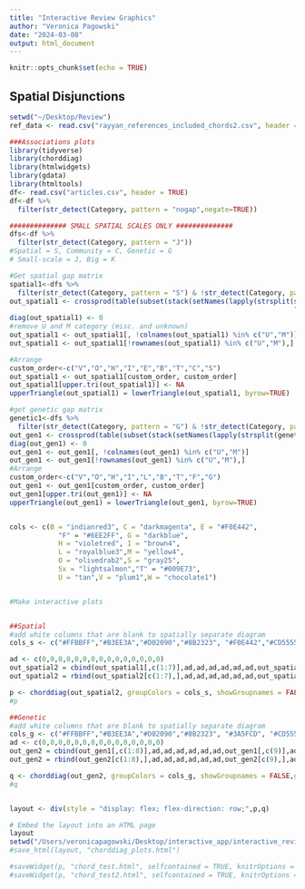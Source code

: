 ```yaml
---
title: "Interactive Review Graphics"
author: "Veronica Pagowski"
date: "2024-03-08"
output: html_document
---
```


```r
knitr::opts_chunk$set(echo = TRUE)
```

## Spatial Disjunctions

```r
setwd("~/Desktop/Review")
ref_data <- read.csv("rayyan_references_included_chords2.csv", header = TRUE)

###Associations plots
library(tidyverse)
library(chorddiag)
library(htmlwidgets)
library(gdata)
library(htmltools)
df<- read.csv("articles.csv", header = TRUE)
df<-df %>% 
  filter(str_detect(Category, pattern = "nogap",negate=TRUE))

############## SMALL SPATIAL SCALES ONLY ##############
dfs<-df %>% 
  filter(str_detect(Category, pattern = "J"))
#Spatial = S, Community = C, Genetic = G
# Small-scale = J, Big = K

#Get spatial gap matrix
spatial1<-dfs %>% 
  filter(str_detect(Category, pattern = "S") & !str_detect(Category, pattern = "G"))
out_spatial1 <- crossprod(table(subset(stack(setNames(lapply(strsplit(spatial1$Category, 
                                                                      "[][]|,\\s*"), trimws), spatial1$Id))[2:1], nzchar(values))))
diag(out_spatial1) <- 0
#remove U and M category (misc. and unknown)
out_spatial1 <- out_spatial1[, !colnames(out_spatial1) %in% c("U","M")] 
out_spatial1 <- out_spatial1[!rownames(out_spatial1) %in% c("U","M"),]

#Arrange 
custom_order<-c("V","O","H","I","E","B","T","C","S")
out_spatial1 <- out_spatial1[custom_order, custom_order]
out_spatial1[upper.tri(out_spatial1)] <- NA
upperTriangle(out_spatial1) = lowerTriangle(out_spatial1, byrow=TRUE)

#get genetic gap matrix
genetic1<-dfs %>% 
  filter(str_detect(Category, pattern = "G") & !str_detect(Category, pattern = "S"))
out_gen1 <- crossprod(table(subset(stack(setNames(lapply(strsplit(genetic1$Category,  "[][]|,\\s*"), trimws), genetic1$Id))[2:1], nzchar(values))))
diag(out_gen1) <- 0
out_gen1 <- out_gen1[, !colnames(out_gen1) %in% c("U","M")] 
out_gen1 <- out_gen1[!rownames(out_gen1) %in% c("U","M"),]
#Arrange 
custom_order<-c("V","O","H","I","L","B","T","F","G")
out_gen1 <- out_gen1[custom_order, custom_order]
out_gen1[upper.tri(out_gen1)] <- NA
upperTriangle(out_gen1) = lowerTriangle(out_gen1, byrow=TRUE)


cols <- c(B = "indianred3", C = "darkmagenta", E = "#F0E442",
            "F" = "#6EE2FF", G = "darkblue",
            H = "violetred", I = "brown4",
            L = "royalblue3",M = "yellow4",
            O = "olivedrab2",S = "gray25",
            Sx = "lightsalmon","T" = "#009E73",
            U = "tan",V = "plum1",W = "chocolate1")


#Make interactive plots


##Spatial
#add white columns that are blank to spatially separate diagram
cols_s <- c("#FFBBFF","#B3EE3A","#D02090","#8B2323", "#F0E442","#CD5555", "#009E73","white","white","white","white","white","white","#8B008B","#404040","white","white","white","white","white","white")

ad <- c(0,0,0,0,0,0,0,0,0,0,0,0,0,0,0)
out_spatial2 = cbind(out_spatial1[,c(1:7)],ad,ad,ad,ad,ad,ad,out_spatial1[,c(8:9)],ad,ad,ad,ad,ad,ad)
out_spatial2 = rbind(out_spatial2[c(1:7),],ad,ad,ad,ad,ad,ad,out_spatial2[c(8:9),],ad,ad,ad,ad,ad,ad)

p <- chorddiag(out_spatial2, groupColors = cols_s, showGroupnames = FALSE,groupPadding = 2,showTooltips = FALSE,tickInterval=10,ticklabelFontsize=0)
#p

##Genetic
#add white columns that are blank to spatially separate diagram
cols_g <- c("#FFBBFF","#B3EE3A","#D02090","#8B2323", "#3A5FCD", "#CD5555","#009E73","#6EE2FF", "white","white","white","white","white","white","#00008B","white","white","white","white","white","white")
ad <- c(0,0,0,0,0,0,0,0,0,0,0,0,0,0,0)
out_gen2 = cbind(out_gen1[,c(1:8)],ad,ad,ad,ad,ad,ad,out_gen1[,c(9)],ad,ad,ad,ad,ad,ad)
out_gen2 = rbind(out_gen2[c(1:8),],ad,ad,ad,ad,ad,ad,out_gen2[c(9),],ad,ad,ad,ad,ad,ad)

q <- chorddiag(out_gen2, groupColors = cols_g, showGroupnames = FALSE,groupPadding = 2,showTooltips = FALSE,tickInterval=10,ticklabelFontsize=0)
#q


layout <- div(style = "display: flex; flex-direction: row;",p,q)

# Embed the layout into an HTML page
layout
setwd("/Users/veronicapagowski/Desktop/interactive_app/interactive_review")
#save_html(layout, "chorddiag_plots.html")

#saveWidget(p, "chord_test.html", selfcontained = TRUE, knitrOptions = list())
#saveWidget(p, "chord_test2.html", selfcontained = TRUE, knitrOptions = list())

```